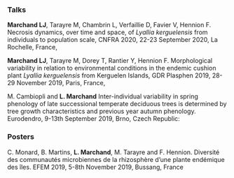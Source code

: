 

### Talks

__Marchand LJ__, Tarayre M, Chambrin L, Verfaillie D, Favier V, Hennion F. Necrosis dynamics, over time and space, of _Lyallia kerguelensis_ from individuals to population scale, CNFRA 2020, 22-23 September 2020, La Rochelle, France,


__Marchand LJ__, Tarayre M, Dorey T, Rantier Y, Hennion F. Morphological variability in relation to environmental conditions in the endemic cushion plant _Lyallia kerguelensis_ from Kerguelen Islands, GDR Plasphen 2019, 28-29 November 2019, Paris, France,


M. Cambiopli and __L. Marchand__   Inter-individual variability in spring phenology of late successional temperate deciduous trees is determined by tree growth characteristics and previous year autumn phenology. Eurodendro, 9-13th September  2019, Brno, Czech Republic:


### Posters 

C. Monard, B. Martins, __L. Marchand__, M. Tarayre and F. Hennion. Diversité des communautés microbiennes de la  rhizosphère d’une plante endémique des îles. EFEM 2019, 5-8th November 2019, Bussang, France
